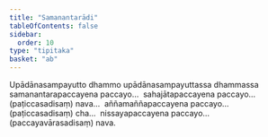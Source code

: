 ```yaml
---
title: "Samanantarādi"
tableOfContents: false
sidebar:
  order: 10
type: "tipitaka"
basket: "ab"
---
```



<DynamicBreadcrumb />

<Division number="75">

<Paragraph number="3711">
Upādānasampayutto dhammo upādānasampayuttassa dhammassa samanantarapaccayena paccayo…  sahajātapaccayena paccayo…  (paṭiccasadisaṃ) nava…  aññamaññapaccayena paccayo…  (paṭiccasadisaṃ) cha…  nissayapaccayena paccayo…  (paccayavārasadisaṃ) nava.
</Paragraph>
</Division>
